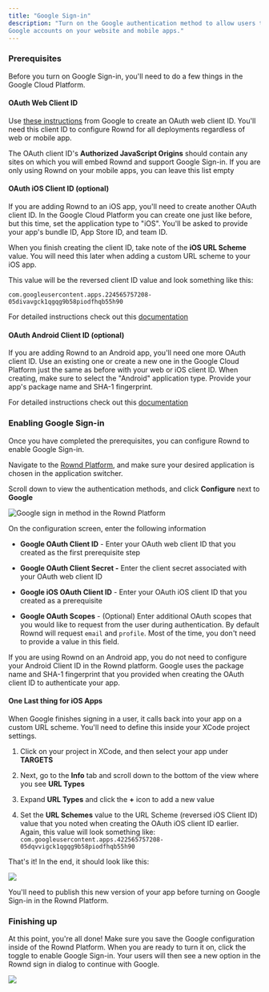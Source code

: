 ```yaml
---
title: "Google Sign-in"
description: "Turn on the Google authentication method to allow users to sign in with their
Google accounts on your website and mobile apps."
---
```


### Prerequisites

Before you turn on Google Sign-in, you'll need to do a few things in the Google
Cloud Platform.

#### OAuth Web Client ID

Use
[these instructions](https://support.google.com/workspacemigrate/answer/9222992?hl=en)
from Google to create an OAuth web client ID. You'll need this client ID to
configure Rownd for all deployments regardless of web or mobile app.

The OAuth client ID's **Authorized JavaScript Origins** should contain any sites
on which you will embed Rownd and support Google Sign-in. If you are only using
Rownd on your mobile apps, you can leave this list empty

#### OAuth iOS Client ID (optional)

If you are adding Rownd to an iOS app, you'll need to create another OAuth
client ID. In the Google Cloud Platform you can create one just like before, but
this time, set the application type to "iOS". You'll be asked to provide your
app's bundle ID, App Store ID, and team ID.

When you finish creating the client ID, take note of the **iOS URL Scheme**
value. You will need this later when adding a custom URL scheme to your iOS app.

This value will be the reversed client ID value and look something like this:

```
com.googleusercontent.apps.224565757208-05divavgck1qgqg9b58piodfhqb55h90
```

For detailed instructions check out this
[documentation](https://support.google.com/cloud/answer/6158849?hl=en#zippy=%2Cnative-applications%2Cios)

#### OAuth Android Client ID (optional)

If you are adding Rownd to an Android app, you'll need one more OAuth client ID.
Use an existing one or create a new one in the Google Cloud Platform just the
same as before with your web or iOS client ID. When creating, make sure to
select the "Android" application type. Provide your app's package name and SHA-1
fingerprint.

For detailed instructions check out this
[documentation](https://support.google.com/cloud/answer/6158849?hl=en#zippy=%2Cnative-applications%2Candroid)

### Enabling Google Sign-in

Once you have completed the prerequisites, you can configure Rownd to enable
Google Sign-in.

Navigate to the [Rownd Platform](https://app.rownd.io), and make sure your
desired application is chosen in the application switcher.

Scroll down to view the authentication methods, and click **Configure** next to
**Google**

![Google sign in method in the Rownd Platform](/images/Screen20Shot202022-10-1120at201.26.4020PM.png)

On the configuration screen, enter the following information

- **Google OAuth Client ID** \- Enter your OAuth web client ID that you created
  as the first prerequisite step

- **Google OAuth Client Secret -** Enter the client secret associated with your
  OAuth web client ID

- **Google iOS OAuth Client ID** \- Enter your OAuth iOS client ID that you
  created as a prerequisite

- **Google OAuth Scopes** \- (Optional) Enter additional OAuth scopes that you
  would like to request from the user during authentication. By default Rownd
  will request `email` and `profile`. Most of the time, you don't need to
  provide a value in this field.

If you are using Rownd on an Android app, you do not need to configure your
Android Client ID in the Rownd platform. Google uses the package name and SHA-1
fingerprint that you provided when creating the OAuth client ID to authenticate
your app.

#### One Last thing for iOS Apps

When Google finishes signing in a user, it calls back into your app on a custom
URL scheme. You'll need to define this inside your XCode project settings.

1. Click on your project in XCode, and then select your app under **TARGETS**

2. Next, go to the **Info** tab and scroll down to the bottom of the view where
   you see **URL Types**

3. Expand **URL Types** and click the **+** icon to add a new value

4. Set the **URL Schemes** value to the URL Scheme (reversed iOS Client ID)
   value that you noted when creating the OAuth iOS client ID earlier. Again,
   this value will look something like:
   `com.googleusercontent.apps.422565757208-05dqvvigck1qgqg9b58piodfhqb55h90`

That's it! In the end, it should look like this:

![](/images/image.png)

You'll need to publish this new version of your app before turning on Google
Sign-in in the Rownd Platform.

### Finishing up

At this point, you're all done! Make sure you save the Google configuration
inside of the Rownd Platform. When you are ready to turn it on, click the toggle
to enable Google Sign-in. Your users will then see a new option in the Rownd
sign in dialog to continue with Google.

![](/images/image.png)
